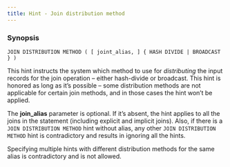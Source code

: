---
title: Hint - Join distribution method
---

### Synopsis

`JOIN DISTRIBUTION METHOD ( [ joint_alias, ] { HASH DIVIDE | BROADCAST } )`

This hint instructs the system which method to use for *distributing* the input records for the join operation – either hash-divide or broadcast. This hint is honored as long as it’s possible – some distribution methods are not applicable for certain join methods, and in those cases the hint won’t be applied.

The **join_alias** parameter is optional. If it’s absent, the hint applies to all the joins in the statement (including explicit and implicit joins). Also, if there is a `JOIN DISTRIBUTION METHOD` hint without alias, any other `JOIN DISTRIBUTION METHOD` hint is contradictory and results in ignoring all the hints.

Specifying multiple hints with different distribution methods for the same alias is contradictory and is not allowed.